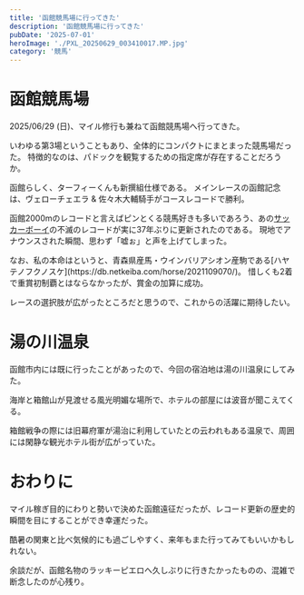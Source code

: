 ```yaml
---
title: '函館競馬場に行ってきた'
description: '函館競馬場に行ってきた'
pubDate: '2025-07-01'
heroImage: './PXL_20250629_003410017.MP.jpg'
category: '競馬'
---
```


# 函館競馬場

<CaptionedImage src={hakodateRacecourse} alt="函館競馬場" />

2025/06/29 (日)、マイル修行も兼ねて函館競馬場へ行ってきた。

いわゆる第3場ということもあり、全体的にコンパクトにまとまった競馬場だった。
特徴的なのは、パドックを観覧するための指定席が存在することだろうか。

<CaptionedImage src={turfy} alt="新撰組仕様のターフィーくん" />
函館らしく、ターフィーくんも新撰組仕様である。

<CaptionedImage src={veloceEra} alt="ヴェローチェエラ&佐々木大輔騎手" />
メインレースの函館記念は、ヴェローチェエラ & 佐々木大輔騎手がコースレコードで勝利。

函館2000mのレコードと言えばピンとくる競馬好きも多いであろう、あの[サッカーボーイ](https://db.netkeiba.com/horse/1985103538/)の不滅のレコードが実に37年ぶりに更新されたのである。
現地でアナウンスされた瞬間、思わず「嘘ぉ」と声を上げてしまった。

<CaptionedImage src={fukunosuke} alt="ハヤテノフクノスケ" />
なお、私の本命はというと、青森県産馬・ウインバリアシオン産駒である[ハヤテノフクノスケ](https://db.netkeiba.com/horse/2021109070/)。
惜しくも2着で重賞初制覇とはならなかったが、賞金の加算に成功。

レースの選択肢が広がったところだと思うので、これからの活躍に期待したい。

# 湯の川温泉

<CaptionedImage src={yunokawa} alt="湯の川温泉" />

函館市内には既に行ったことがあったので、今回の宿泊地は湯の川温泉にしてみた。

海岸と箱館山が見渡せる風光明媚な場所で、ホテルの部屋には波音が聞こえてくる。

箱館戦争の際には旧幕府軍が湯治に利用していたとの云われもある温泉で、周囲には閑静な観光ホテル街が広がっていた。

# おわりに

マイル稼ぎ目的にわりと勢いで決めた函館遠征だったが、レコード更新の歴史的瞬間を目にすることができ幸運だった。

酷暑の関東と比べ気候的にも過ごしやすく、来年もまた行ってみてもいいかもしれない。

<CaptionedImage src={luckyPierrot} alt="ラッキーピエロ" />

余談だが、函館名物のラッキーピエロへ久しぶりに行きたかったものの、混雑で断念したのが心残り。
